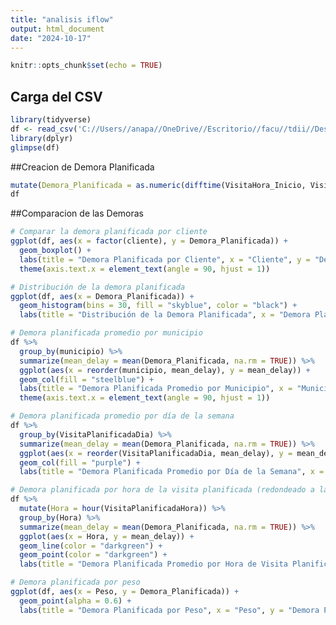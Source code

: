 ---
title: "analisis iflow"
output: html_document
date: "2024-10-17"
---

```{r setup, include=FALSE}
knitr::opts_chunk$set(echo = TRUE)
```

## Carga del CSV

```{r}
library(tidyverse)
df <- read_csv('C://Users//anapa//OneDrive//Escritorio//facu//tdii//DesafioiFlow//iFlowDatos_Limpios.csv')
library(dplyr)
glimpse(df)
```

##Creacion de Demora Planificada

```{r}
mutate(Demora_Planificada = as.numeric(difftime(VisitaHora_Inicio, VisitaPlanificadaHora, units = "mins")))
df
```

##Comparacion de las Demoras

```{r}
# Comparar la demora planificada por cliente
ggplot(df, aes(x = factor(cliente), y = Demora_Planificada)) +
  geom_boxplot() +
  labs(title = "Demora Planificada por Cliente", x = "Cliente", y = "Demora Planificada (minutos)") +
  theme(axis.text.x = element_text(angle = 90, hjust = 1))

```
```{r}
# Distribución de la demora planificada
ggplot(df, aes(x = Demora_Planificada)) +
  geom_histogram(bins = 30, fill = "skyblue", color = "black") +
  labs(title = "Distribución de la Demora Planificada", x = "Demora Planificada (minutos)", y = "Cantidad")

```

```{r}
# Demora planificada promedio por municipio
df %>%
  group_by(municipio) %>%
  summarize(mean_delay = mean(Demora_Planificada, na.rm = TRUE)) %>%
  ggplot(aes(x = reorder(municipio, mean_delay), y = mean_delay)) +
  geom_col(fill = "steelblue") +
  labs(title = "Demora Planificada Promedio por Municipio", x = "Municipio", y = "Demora Promedio (minutos)") +
  theme(axis.text.x = element_text(angle = 90, hjust = 1))

```
```{r}
# Demora planificada promedio por día de la semana
df %>%
  group_by(VisitaPlanificadaDia) %>%
  summarize(mean_delay = mean(Demora_Planificada, na.rm = TRUE)) %>%
  ggplot(aes(x = reorder(VisitaPlanificadaDia, mean_delay), y = mean_delay)) +
  geom_col(fill = "purple") +
  labs(title = "Demora Planificada Promedio por Día de la Semana", x = "Día de la Semana", y = "Demora Promedio (minutos)")

```

```{r}
# Demora planificada por hora de la visita planificada (redondeado a la hora más cercana)
df %>%
  mutate(Hora = hour(VisitaPlanificadaHora)) %>%
  group_by(Hora) %>%
  summarize(mean_delay = mean(Demora_Planificada, na.rm = TRUE)) %>%
  ggplot(aes(x = Hora, y = mean_delay)) +
  geom_line(color = "darkgreen") +
  geom_point(color = "darkgreen") +
  labs(title = "Demora Planificada Promedio por Hora de Visita Planificada", x = "Hora de Visita Planificada", y = "Demora Promedio (minutos)")

```

```{r}
# Demora planificada por peso
ggplot(df, aes(x = Peso, y = Demora_Planificada)) +
  geom_point(alpha = 0.6) +
  labs(title = "Demora Planificada por Peso", x = "Peso", y = "Demora Planificada (minutos)")

```

